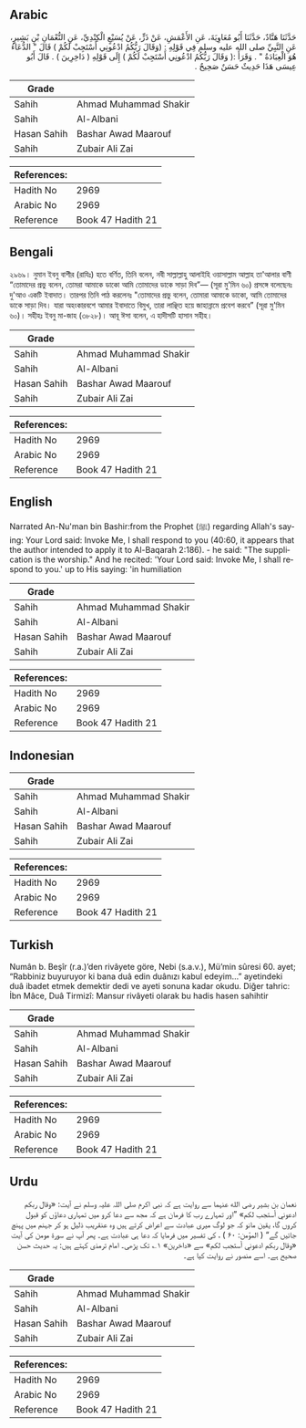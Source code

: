 ## Arabic


<div dir="rtl" lang="ar" style={{fontSize:'larger',backgroundColor:'#f8f9fa',padding:20}}>
حَدَّثَنَا هَنَّادٌ، حَدَّثَنَا أَبُو مُعَاوِيَةَ، عَنِ الأَعْمَشِ، عَنْ ذَرٍّ، عَنْ يُسَيْعٍ الْكِنْدِيِّ، عَنِ النُّعْمَانِ بْنِ بَشِيرٍ، عَنِ النَّبِيِّ صلى الله عليه وسلم فِي قَوْلِهِ ‏:‏ ‏(‏وَقَالَ رَبُّكُمُ ادْعُونِي أَسْتَجِبْ لَكُمْ ‏)‏ قَالَ ‏"‏ الدُّعَاءُ هُوَ الْعِبَادَةُ ‏"‏ ‏.‏ وَقَرَأَ ‏:‏‏(‏ وَقَالَ رَبُّكُمُ ادْعُونِي أَسْتَجِبْ لَكُمْ ‏)‏ إِلَى قَوْلِهِ ‏(‏ دَاخِرِينَ ‏)‏ ‏.‏ قَالَ أَبُو عِيسَى هَذَا حَدِيثٌ حَسَنٌ صَحِيحٌ ‏.‏
</div>
<div style={{backgroundColor:'#f8f9fa',padding:20, marginBottom: 10}}><table> <thead> <tr> <th>Grade</th> <th></th> </tr> </thead> <tbody> <tr><td>Sahih</td><td>Ahmad Muhammad Shakir</td></tr><tr><td>Sahih</td><td>Al-Albani</td></tr><tr><td>Hasan Sahih</td><td>Bashar Awad Maarouf</td></tr><tr><td>Sahih</td><td>Zubair Ali Zai</td></tr></tbody></table><table> <thead> <tr> <th>References:</th> <th></th> </tr> </thead> <tbody><tr><td>Hadith No</td><td>2969</td></tr><tr><td>Arabic No</td><td>2969</td></tr><tr><td>Reference</td><td>Book 47 Hadith 21</td></tr></tbody></table></div>

## Bengali


<div dir="ltr" lang="bn" style={{fontSize:'larger',backgroundColor:'#f8f9fa',padding:20}}>
২৯৬৯। নুমান ইবনু বাশীর (রাযিঃ) হতে বর্ণিত, তিনি বলেন, নবী সাল্লাল্লাহু আলাইহি ওয়াসাল্লাম আল্লাহ তা'আলার বাণী “তোমাদের প্রভু বলেন, তোমরা আমাকে ডাকো আমি তোমাদের ডাকে সাড়া দিব”— (সূরা মু'মিন ৬০) প্রসঙ্গে বলেছেনঃ দু'আও একটি ইবাদাত। তারপর তিনি পাঠ করলেনঃ "তোমাদের প্রভু বলেন, তোমারা আমাকে ডাকো, আমি তোমাদের ডাকে সাড়া দিব। যারা অহংকারবশে আমার ইবাদাতে বিমুখ, তারা লাঞ্ছিত হয়ে জাহান্নামে প্রবেশ করবে” (সূরা মু'মিন ৬০)। সহীহঃ ইবনু মা-জাহ (৩৮২৮)। আবূ ঈসা বলেন, এ হাদীসটি হাসান সহীহ।
</div>
<div style={{backgroundColor:'#f8f9fa',padding:20, marginBottom: 10}}><table> <thead> <tr> <th>Grade</th> <th></th> </tr> </thead> <tbody> <tr><td>Sahih</td><td>Ahmad Muhammad Shakir</td></tr><tr><td>Sahih</td><td>Al-Albani</td></tr><tr><td>Hasan Sahih</td><td>Bashar Awad Maarouf</td></tr><tr><td>Sahih</td><td>Zubair Ali Zai</td></tr></tbody></table><table> <thead> <tr> <th>References:</th> <th></th> </tr> </thead> <tbody><tr><td>Hadith No</td><td>2969</td></tr><tr><td>Arabic No</td><td>2969</td></tr><tr><td>Reference</td><td>Book 47 Hadith 21</td></tr></tbody></table></div>

## English


<div dir="ltr" lang="en" style={{fontSize:'larger',backgroundColor:'#f8f9fa',padding:20}}>
Narrated An-Nu'man bin Bashir:from the Prophet (ﷺ) regarding Allah's saying: Your Lord said: Invoke Me, I shall respond to you (40:60, it appears that the author intended to apply it to Al-Baqarah 2:186). - he said: "The supplication is the worship." And he recited: 'Your Lord said: Invoke Me, I shall respond to you.' up to His saying: 'in humiliation
</div>
<div style={{backgroundColor:'#f8f9fa',padding:20, marginBottom: 10}}><table> <thead> <tr> <th>Grade</th> <th></th> </tr> </thead> <tbody> <tr><td>Sahih</td><td>Ahmad Muhammad Shakir</td></tr><tr><td>Sahih</td><td>Al-Albani</td></tr><tr><td>Hasan Sahih</td><td>Bashar Awad Maarouf</td></tr><tr><td>Sahih</td><td>Zubair Ali Zai</td></tr></tbody></table><table> <thead> <tr> <th>References:</th> <th></th> </tr> </thead> <tbody><tr><td>Hadith No</td><td>2969</td></tr><tr><td>Arabic No</td><td>2969</td></tr><tr><td>Reference</td><td>Book 47 Hadith 21</td></tr></tbody></table></div>

## Indonesian


<div dir="ltr" lang="id" style={{fontSize:'larger',backgroundColor:'#f8f9fa',padding:20}}>

</div>
<div style={{backgroundColor:'#f8f9fa',padding:20, marginBottom: 10}}><table> <thead> <tr> <th>Grade</th> <th></th> </tr> </thead> <tbody> <tr><td>Sahih</td><td>Ahmad Muhammad Shakir</td></tr><tr><td>Sahih</td><td>Al-Albani</td></tr><tr><td>Hasan Sahih</td><td>Bashar Awad Maarouf</td></tr><tr><td>Sahih</td><td>Zubair Ali Zai</td></tr></tbody></table><table> <thead> <tr> <th>References:</th> <th></th> </tr> </thead> <tbody><tr><td>Hadith No</td><td>2969</td></tr><tr><td>Arabic No</td><td>2969</td></tr><tr><td>Reference</td><td>Book 47 Hadith 21</td></tr></tbody></table></div>

## Turkish


<div dir="ltr" lang="tr" style={{fontSize:'larger',backgroundColor:'#f8f9fa',padding:20}}>
Numân b. Beşîr (r.a.)’den rivâyete göre, Nebi (s.a.v.), Mü’min sûresi 60. ayet; “Rabbiniz buyuruyor ki bana duâ edin duânızı kabul edeyim...” ayetindeki duâ ibadet etmek demektir dedi ve ayeti sonuna kadar okudu. Diğer tahric: İbn Mâce, Duâ Tirmizî: Mansur rivâyeti olarak bu hadis hasen sahihtir
</div>
<div style={{backgroundColor:'#f8f9fa',padding:20, marginBottom: 10}}><table> <thead> <tr> <th>Grade</th> <th></th> </tr> </thead> <tbody> <tr><td>Sahih</td><td>Ahmad Muhammad Shakir</td></tr><tr><td>Sahih</td><td>Al-Albani</td></tr><tr><td>Hasan Sahih</td><td>Bashar Awad Maarouf</td></tr><tr><td>Sahih</td><td>Zubair Ali Zai</td></tr></tbody></table><table> <thead> <tr> <th>References:</th> <th></th> </tr> </thead> <tbody><tr><td>Hadith No</td><td>2969</td></tr><tr><td>Arabic No</td><td>2969</td></tr><tr><td>Reference</td><td>Book 47 Hadith 21</td></tr></tbody></table></div>

## Urdu


<div dir="rtl" lang="ur" style={{fontSize:'larger',backgroundColor:'#f8f9fa',padding:20}}>
نعمان بن بشیر رضی الله عنہما سے روایت ہے کہ نبی اکرم صلی اللہ علیہ وسلم نے آیت: «وقال ربكم ادعوني أستجب لكم» ”اور تمہارے رب کا فرمان ہے کہ مجھ سے دعا کرو میں تمہاری دعاؤں کو قبول کروں گا، یقین مانو کہ جو لوگ میری عبادت سے اعراض کرتے ہیں وہ عنقریب ذلیل ہو کر جہنم میں پہنچ جائیں گے“ ( المؤمن: ۶۰ ) ، کی تفسیر میں فرمایا کہ دعا ہی عبادت ہے۔ پھر آپ نے سورۃ مومن کی آیت «وقال ربكم ادعوني أستجب لكم» سے «داخرين» ۱؎ تک پڑھی۔ امام ترمذی کہتے ہیں: یہ حدیث حسن صحیح ہے۔ اسے منصور نے روایت کیا ہے۔
</div>
<div style={{backgroundColor:'#f8f9fa',padding:20, marginBottom: 10}}><table> <thead> <tr> <th>Grade</th> <th></th> </tr> </thead> <tbody> <tr><td>Sahih</td><td>Ahmad Muhammad Shakir</td></tr><tr><td>Sahih</td><td>Al-Albani</td></tr><tr><td>Hasan Sahih</td><td>Bashar Awad Maarouf</td></tr><tr><td>Sahih</td><td>Zubair Ali Zai</td></tr></tbody></table><table> <thead> <tr> <th>References:</th> <th></th> </tr> </thead> <tbody><tr><td>Hadith No</td><td>2969</td></tr><tr><td>Arabic No</td><td>2969</td></tr><tr><td>Reference</td><td>Book 47 Hadith 21</td></tr></tbody></table></div>